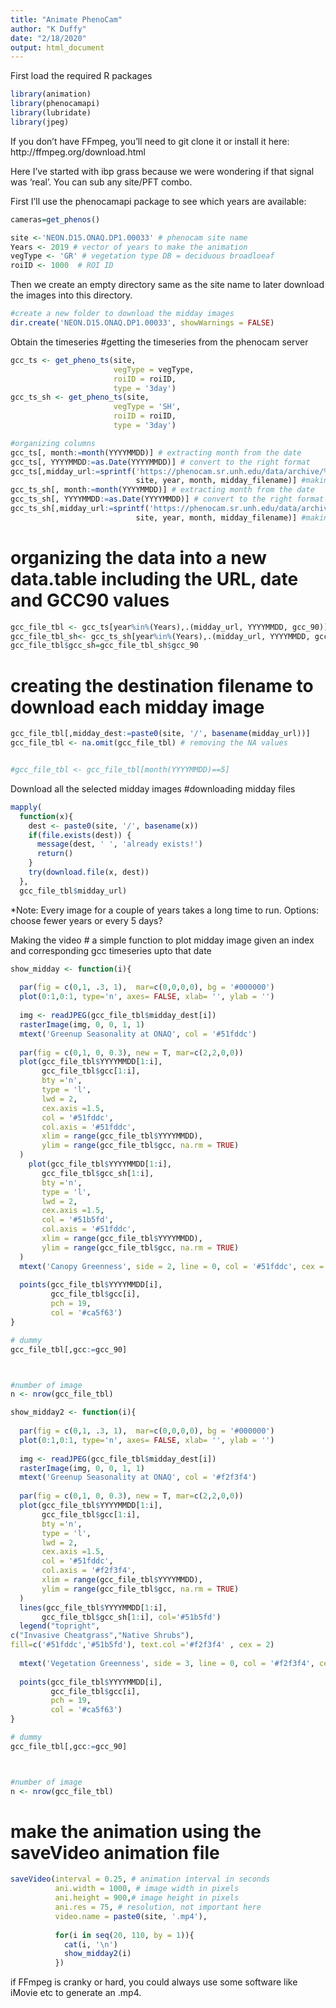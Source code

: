 ```yaml
---
title: "Animate PhenoCam"
author: "K Duffy"
date: "2/18/2020"
output: html_document
---
```


First load the required R packages
```r
library(animation)
library(phenocamapi)
library(lubridate)
library(jpeg)
```

If you don't have FFmpeg, you'll need to git clone it or install it here: http://ffmpeg.org/download.html

Here I've started with ibp grass because we were wondering if that signal was 'real'.  You can sub any site/PFT combo.

First I'll use the phenocamapi package to see which years are available:

```r
cameras=get_phenos()
```
```r
site <-'NEON.D15.ONAQ.DP1.00033' # phenocam site name
Years <- 2019 # vector of years to make the animation
vegType <- 'GR' # vegetation type DB = deciduous broadloeaf
roiID <- 1000  # ROI ID 
```
Then we create an empty directory same as the site name to later download the images into this directory.
```r
#create a new folder to download the midday images
dir.create('NEON.D15.ONAQ.DP1.00033', showWarnings = FALSE)
```
Obtain the timeseries
#getting the timeseries from the phenocam server
```r
gcc_ts <- get_pheno_ts(site, 
                       vegType = vegType, 
                       roiID = roiID, 
                       type = '3day')
gcc_ts_sh <- get_pheno_ts(site, 
                       vegType = 'SH', 
                       roiID = roiID, 
                       type = '3day')
```

```r
#organizing columns
gcc_ts[, month:=month(YYYYMMDD)] # extracting month from the date
gcc_ts[, YYYYMMDD:=as.Date(YYYYMMDD)] # convert to the right format
gcc_ts[,midday_url:=sprintf('https://phenocam.sr.unh.edu/data/archive/%s/%04d/%02d/%s', 
                            site, year, month, midday_filename)] #making the URL of midday images
gcc_ts_sh[, month:=month(YYYYMMDD)] # extracting month from the date
gcc_ts_sh[, YYYYMMDD:=as.Date(YYYYMMDD)] # convert to the right format
gcc_ts_sh[,midday_url:=sprintf('https://phenocam.sr.unh.edu/data/archive/%s/%04d/%02d/%s', 
                            site, year, month, midday_filename)] #making the URL of midday images
```


# organizing the data into a new data.table including the URL, date and GCC90 values
```r
gcc_file_tbl <- gcc_ts[year%in%(Years),.(midday_url, YYYYMMDD, gcc_90)] 
gcc_file_tbl_sh<- gcc_ts_sh[year%in%(Years),.(midday_url, YYYYMMDD, gcc_90)] 
gcc_file_tbl$gcc_sh=gcc_file_tbl_sh$gcc_90
```

# creating the destination filename to download each midday image
```r
gcc_file_tbl[,midday_dest:=paste0(site, '/', basename(midday_url))] 
gcc_file_tbl <- na.omit(gcc_file_tbl) # removing the NA values


#gcc_file_tbl <- gcc_file_tbl[month(YYYYMMDD)==5]

```
Download all the selected midday images
#downloading midday files
```r
mapply(
  function(x){
    dest <- paste0(site, '/', basename(x))
    if(file.exists(dest)) {
      message(dest, ' ', 'already exists!')
      return()
    }
    try(download.file(x, dest))
  },
  gcc_file_tbl$midday_url)
```
*Note: Every image for a couple of years takes a long time to run.  Options: choose fewer years or every 5 days?

Making the video
# a simple function to plot midday image given an index and corresponding gcc timeseries upto that date
```r
show_midday <- function(i){
  
  par(fig = c(0,1, .3, 1),  mar=c(0,0,0,0), bg = '#000000')  
  plot(0:1,0:1, type='n', axes= FALSE, xlab= '', ylab = '')
  
  img <- readJPEG(gcc_file_tbl$midday_dest[i])
  rasterImage(img, 0, 0, 1, 1)
  mtext('Greenup Seasonality at ONAQ', col = '#51fddc')
  
  par(fig = c(0,1, 0, 0.3), new = T, mar=c(2,2,0,0))  
  plot(gcc_file_tbl$YYYYMMDD[1:i], 
       gcc_file_tbl$gcc[1:i], 
       bty ='n', 
       type = 'l',
       lwd = 2,
       cex.axis =1.5,
       col = '#51fddc', 
       col.axis = '#51fddc',
       xlim = range(gcc_file_tbl$YYYYMMDD),
       ylim = range(gcc_file_tbl$gcc, na.rm = TRUE)
  )
    plot(gcc_file_tbl$YYYYMMDD[1:i], 
       gcc_file_tbl$gcc_sh[1:i], 
       bty ='n', 
       type = 'l',
       lwd = 2,
       cex.axis =1.5,
       col = '#51b5fd', 
       col.axis = '#51fddc',
       xlim = range(gcc_file_tbl$YYYYMMDD),
       ylim = range(gcc_file_tbl$gcc, na.rm = TRUE)
  )
  mtext('Canopy Greenness', side = 2, line = 0, col = '#51fddc', cex = 2, font = 2)
  
  points(gcc_file_tbl$YYYYMMDD[i], 
         gcc_file_tbl$gcc[i], 
         pch = 19,
         col = '#ca5f63')
}

# dummy
gcc_file_tbl[,gcc:=gcc_90]



#number of image
n <- nrow(gcc_file_tbl)
```

```r
show_midday2 <- function(i){
  
  par(fig = c(0,1, .3, 1),  mar=c(0,0,0,0), bg = '#000000')  
  plot(0:1,0:1, type='n', axes= FALSE, xlab= '', ylab = '')
  
  img <- readJPEG(gcc_file_tbl$midday_dest[i])
  rasterImage(img, 0, 0, 1, 1)
  mtext('Greenup Seasonality at ONAQ', col = '#f2f3f4')
  
  par(fig = c(0,1, 0, 0.3), new = T, mar=c(2,2,0,0))  
  plot(gcc_file_tbl$YYYYMMDD[1:i], 
       gcc_file_tbl$gcc[1:i], 
       bty ='n', 
       type = 'l',
       lwd = 2,
       cex.axis =1.5,
       col = '#51fddc', 
       col.axis = '#f2f3f4',
       xlim = range(gcc_file_tbl$YYYYMMDD),
       ylim = range(gcc_file_tbl$gcc, na.rm = TRUE)
  )
  lines(gcc_file_tbl$YYYYMMDD[1:i], 
       gcc_file_tbl$gcc_sh[1:i], col='#51b5fd')
  legend("topright",
c("Invasive Cheatgrass","Native Shrubs"),
fill=c('#51fddc','#51b5fd'), text.col ='#f2f3f4' , cex = 2)
    
  mtext('Vegetation Greenness', side = 3, line = 0, col = '#f2f3f4', cex = 2, font = 2)
  
  points(gcc_file_tbl$YYYYMMDD[i], 
         gcc_file_tbl$gcc[i], 
         pch = 19,
         col = '#ca5f63')
}

# dummy
gcc_file_tbl[,gcc:=gcc_90]



#number of image
n <- nrow(gcc_file_tbl)
```

# make the animation using the saveVideo animation file
```r
saveVideo(interval = 0.25, # animation interval in seconds
          ani.width = 1000, # image width in pixels
          ani.height = 900,# image height in pixels
          ani.res = 75, # resolution, not important here
          video.name = paste0(site, '.mp4'),
          
          for(i in seq(20, 110, by = 1)){
            cat(i, '\n')
            show_midday2(i)
          })
```


if FFmpeg is cranky or hard, you could always use some software like iMovie etc to generate an .mp4.